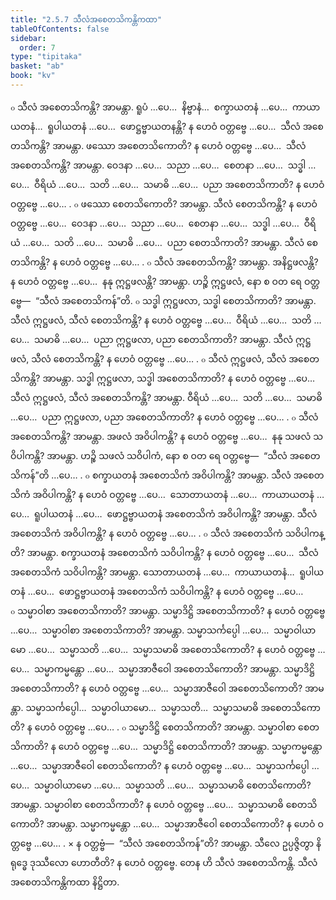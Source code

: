 ```yaml
---
title: "2.5.7 သီလံအစေတသိကန္တိကထာ"
tableOfContents: false
sidebar:
  order: 7
type: "tipitaka"
basket: "ab"
book: "kv"
---
```



<DynamicBreadcrumb />

<Division number="590" book="kv" e="ch" v="32" p="317">

<Paragraph number="1972" book="kv">
๐ သီလံ အစေတသိကန္တိ? အာမန္တာ. ရူပံ …ပေ…  နိဗ္ဗာနံ…  စက္ခာယတနံ …ပေ…  ကာယာယတနံ…  ရူပါယတနံ …ပေ…  ဖောဋ္ဌဗ္ဗာယတနန္တိ? န ဟေဝံ ဝတ္တဗ္ဗေ …ပေ…  သီလံ အစေတသိကန္တိ? အာမန္တာ. ဖဿော အစေတသိကောတိ? န ဟေဝံ ဝတ္တဗ္ဗေ …ပေ…  သီလံ အစေတသိကန္တိ? အာမန္တာ. ဝေဒနာ …ပေ…  သညာ …ပေ…  စေတနာ …ပေ…  သဒ္ဓါ …ပေ…  ဝီရိယံ …ပေ…  သတိ …ပေ…  သမာဓိ …ပေ…  ပညာ အစေတသိကာတိ? န ဟေဝံ ဝတ္တဗ္ဗေ …ပေ… .
</Paragraph>

<Paragraph number="1973" book="kv">
๐ ဖဿော စေတသိကောတိ? အာမန္တာ. သီလံ စေတသိကန္တိ? န ဟေဝံ ဝတ္တဗ္ဗေ …ပေ…  ဝေဒနာ …ပေ…  သညာ …ပေ…  စေတနာ …ပေ…  သဒ္ဓါ …ပေ…  ဝီရိယံ …ပေ…  သတိ …ပေ…  သမာဓိ …ပေ…  ပညာ စေတသိကာတိ? အာမန္တာ. သီလံ စေတသိကန္တိ? န ဟေဝံ ဝတ္တဗ္ဗေ …ပေ… .
</Paragraph>

</Division>
<Division number="591" book="kv" e="ch" v="32" p="317">

<Paragraph number="1974" book="kv">
๐ သီလံ အစေတသိကန္တိ? အာမန္တာ. အနိဋ္ဌဖလန္တိ? န ဟေဝံ ဝတ္တဗ္ဗေ …ပေ…  နနု ဣဋ္ဌဖလန္တိ? အာမန္တာ. ဟဉ္စိ ဣဋ္ဌဖလံ, နော စ ဝတ ရေ ဝတ္တဗ္ဗေ—  “သီလံ အစေတသိကန်”တိ.
</Paragraph>

<Paragraph number="1975" book="kv">
๐ သဒ္ဓါ ဣဋ္ဌဖလာ, သဒ္ဓါ စေတသိကာတိ? အာမန္တာ. သီလံ ဣဋ္ဌဖလံ, သီလံ စေတသိကန္တိ? န ဟေဝံ ဝတ္တဗ္ဗေ …ပေ…  ဝီရိယံ …ပေ…  သတိ …ပေ…  သမာဓိ …ပေ…  ပညာ ဣဋ္ဌဖလာ, ပညာ စေတသိကာတိ? အာမန္တာ. သီလံ ဣဋ္ဌဖလံ, သီလံ စေတသိကန္တိ? န ဟေဝံ ဝတ္တဗ္ဗေ …ပေ… .
</Paragraph>

<Paragraph number="1976" book="kv">
๐ သီလံ ဣဋ္ဌဖလံ, သီလံ အစေတသိကန္တိ? အာမန္တာ. သဒ္ဓါ ဣဋ္ဌဖလာ, သဒ္ဓါ အစေတသိကာတိ? န ဟေဝံ ဝတ္တဗ္ဗေ …ပေ…  သီလံ ဣဋ္ဌဖလံ, သီလံ အစေတသိကန္တိ? အာမန္တာ. ဝီရိယံ …ပေ…  သတိ …ပေ…  သမာဓိ …ပေ…  ပညာ ဣဋ္ဌဖလာ, ပညာ အစေတသိကာတိ? န ဟေဝံ ဝတ္တဗ္ဗေ …ပေ… .
</Paragraph>

</Division>
<Division number="592" book="kv" e="ch" v="32" p="318">

<Paragraph number="1977" book="kv">
๐ သီလံ အစေတသိကန္တိ? အာမန္တာ. အဖလံ အဝိပါကန္တိ? န ဟေဝံ ဝတ္တဗ္ဗေ …ပေ…  နနု သဖလံ သဝိပါကန္တိ? အာမန္တာ. ဟဉ္စိ သဖလံ သဝိပါကံ, နော စ ဝတ ရေ ဝတ္တဗ္ဗေ—  “သီလံ အစေတသိကန်”တိ …ပေ… .
</Paragraph>

<Paragraph number="1978" book="kv">
๐ စက္ခာယတနံ အစေတသိကံ အဝိပါကန္တိ? အာမန္တာ. သီလံ အစေတသိကံ အဝိပါကန္တိ? န ဟေဝံ ဝတ္တဗ္ဗေ …ပေ…  သောတာယတနံ …ပေ…  ကာယာယတနံ …ပေ…  ရူပါယတနံ …ပေ…  ဖောဋ္ဌဗ္ဗာယတနံ အစေတသိကံ အဝိပါကန္တိ? အာမန္တာ. သီလံ အစေတသိကံ အဝိပါကန္တိ? န ဟေဝံ ဝတ္တဗ္ဗေ …ပေ… .
</Paragraph>

<Paragraph number="1979" book="kv">
๐ သီလံ အစေတသိကံ သဝိပါကန္တိ? အာမန္တာ. စက္ခာယတနံ အစေတသိကံ သဝိပါကန္တိ? န ဟေဝံ ဝတ္တဗ္ဗေ …ပေ…  သီလံ အစေတသိကံ သဝိပါကန္တိ? အာမန္တာ. သောတာယတနံ …ပေ…  ကာယာယတနံ…  ရူပါယတနံ …ပေ…  ဖောဋ္ဌဗ္ဗာယတနံ အစေတသိကံ သဝိပါကန္တိ? န ဟေဝံ ဝတ္တဗ္ဗေ …ပေ…
</Paragraph>

</Division>
<Division number="593" book="kv" e="ch" v="32" p="318">

<Paragraph number="1980" book="kv">
๐ သမ္မာဝါစာ အစေတသိကာတိ? အာမန္တာ. သမ္မာဒိဋ္ဌိ အစေတသိကာတိ? န ဟေဝံ ဝတ္တဗ္ဗေ …ပေ…  သမ္မာဝါစာ အစေတသိကာတိ? အာမန္တာ. သမ္မာသင်္ကပ္ပေါ …ပေ…  သမ္မာဝါယာမော …ပေ…  သမ္မာသတိ …ပေ…  သမ္မာသမာဓိ အစေတသိကောတိ? န ဟေဝံ ဝတ္တဗ္ဗေ …ပေ…  သမ္မာကမ္မန္တော …ပေ…  သမ္မာအာဇီဝေါ အစေတသိကောတိ? အာမန္တာ. သမ္မာဒိဋ္ဌိ အစေတသိကာတိ? န ဟေဝံ ဝတ္တဗ္ဗေ …ပေ…  သမ္မာအာဇီဝေါ အစေတသိကောတိ? အာမန္တာ. သမ္မာသင်္ကပ္ပေါ…  သမ္မာဝါယာမော…  သမ္မာသတိ…  သမ္မာသမာဓိ အစေတသိကောတိ? န ဟေဝံ ဝတ္တဗ္ဗေ …ပေ… .
</Paragraph>

<Paragraph number="1981" book="kv">
๐ သမ္မာဒိဋ္ဌိ စေတသိကာတိ? အာမန္တာ. သမ္မာဝါစာ စေတသိကာတိ? န ဟေဝံ ဝတ္တဗ္ဗေ …ပေ…  သမ္မာဒိဋ္ဌိ စေတသိကာတိ? အာမန္တာ. သမ္မာကမ္မန္တော …ပေ…  သမ္မာအာဇီဝေါ စေတသိကောတိ? န ဟေဝံ ဝတ္တဗ္ဗေ …ပေ…  သမ္မာသင်္ကပ္ပေါ …ပေ…  သမ္မာဝါယာမော …ပေ…  သမ္မာသတိ …ပေ…  သမ္မာသမာဓိ စေတသိကောတိ? အာမန္တာ. သမ္မာဝါစာ စေတသိကာတိ? န ဟေဝံ ဝတ္တဗ္ဗေ …ပေ…  သမ္မာသမာဓိ စေတသိကောတိ? အာမန္တာ. သမ္မာကမ္မန္တော …ပေ…  သမ္မာအာဇီဝေါ စေတသိကောတိ? န ဟေဝံ ဝတ္တဗ္ဗေ …ပေ… .
</Paragraph>

</Division>
<Division number="594" book="kv" e="ch" v="32" p="319">

<Paragraph number="1982" book="kv">
× န ဝတ္တဗ္ဗံ—  “သီလံ အစေတသိကန်”တိ? အာမန္တာ. သီလေ ဥပ္ပဇ္ဇိတွာ နိရုဒ္ဓေ ဒုဿီလော ဟောတီတိ? န ဟေဝံ ဝတ္တဗ္ဗေ. တေန ဟိ သီလံ အစေတသိကန္တိ.

</Paragraph>
</Division>

<Paragraph number="1983" type="center" book="kv">
သီလံ အစေတသိကန္တိကထာ နိဋ္ဌိတာ.
</Paragraph>
